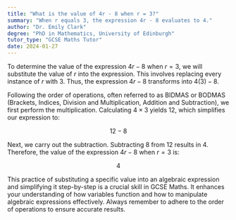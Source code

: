 ```yaml
---
title: "What is the value of 4r - 8 when r = 3?"
summary: "When r equals 3, the expression 4r - 8 evaluates to 4."
author: "Dr. Emily Clark"
degree: "PhD in Mathematics, University of Edinburgh"
tutor_type: "GCSE Maths Tutor"
date: 2024-01-27
---
```


To determine the value of the expression $4r - 8$ when $r = 3$, we will substitute the value of $r$ into the expression. This involves replacing every instance of $r$ with $3$. Thus, the expression $4r - 8$ transforms into $4(3) - 8$.

Following the order of operations, often referred to as BIDMAS or BODMAS (Brackets, Indices, Division and Multiplication, Addition and Subtraction), we first perform the multiplication. Calculating $4 \times 3$ yields $12$, which simplifies our expression to:

$$
12 - 8
$$

Next, we carry out the subtraction. Subtracting $8$ from $12$ results in $4$. Therefore, the value of the expression $4r - 8$ when $r = 3$ is:

$$
4
$$

This practice of substituting a specific value into an algebraic expression and simplifying it step-by-step is a crucial skill in GCSE Maths. It enhances your understanding of how variables function and how to manipulate algebraic expressions effectively. Always remember to adhere to the order of operations to ensure accurate results.
    